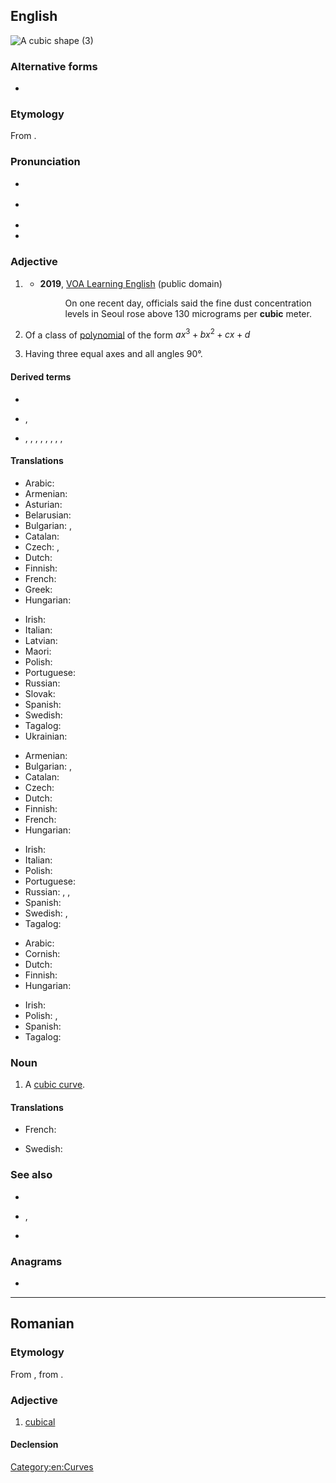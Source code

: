 ==English==
[[Image:Cubic.svg|thumb|A cubic shape (3)]]
{{enum|en|quadratic|quartic|[[Appendix:English polynomial degrees|polynomial degrees]]}}

===Alternative forms===
* {{alter|en|cubick||obsolete}}

===Etymology===
From {{der|en|frm|cubique}}.

===Pronunciation===
* {{a|RP}} {{IPA|en|/ˈkjuː.bɪk/}}
* {{a|GenAm}} {{IPA|en|/ˈkju.bɪk/}}
* {{audio|en|en-us-cubic.ogg|Audio (US)}}
* {{rhymes|en|uːbɪk|s=2}}

===Adjective===
{{en-adj|-}}

# {{lb|en|geometry}} {{n-g|Used in the names of units of volume formed by multiplying a unit of length by itself twice.}} <!--note: this is correct; although there are three factors, there are only two multiplications-->
#* '''2019''', [https://web.archive.org/web/20190311070055/https://learningenglish.voanews.com/a/south-korea-proposes-rain-project-with-china-to-cut-pollution/4819207.html VOA Learning English] (public domain)
#*: On one recent day, officials said the fine dust concentration levels in Seoul rose above 130 micrograms per '''cubic''' meter.
#*:: {{audio|en|On one recent day, officials said the fine dust concentration levels in Seoul rose above 130 micrograms per cubic meter.ogg|Audio (US)}}
#: {{ux|en|'''cubic''' foot}}
#: {{coordinate terms|en|linear|square}}
# {{lb|en|algebraic geometry}} Of a class of [[polynomial]] of the form <math> ax^3 + bx^2 + cx + d </math>
# {{lb|en|crystallography}} Having three equal axes and all angles 90°.
#: {{ux|en|'''cubic''' cleavage}}
#: {{syn|en|isometric|monometric}}

====Derived terms====
* {{l|en|cubic capacity}}
* {{sense|degree three polynomial}} {{l|en|cubic curve}}, {{l|en|cubic equation}}
* {{sense|unit of volume}} {{l|en|cubic centimeter}}, {{l|en|cubic centimetre}}, {{l|en|cubic foot}}, {{l|en|cubic inch}}, {{l|en|cubic kilometre}}, {{l|en|cubic meter}}, {{l|en|cubic metre}}, {{l|en|cubic mile}}, {{l|en|cubic yard}}

====Translations====
{{trans-top|in the name of units of volume}}
* Arabic: {{t|ar|مُكَعَّب}}
* Armenian: {{t+|hy|խորանարդ}}
* Asturian: {{t|ast|cúbicu}}
* Belarusian: {{t|be|кубі́чны}}
* Bulgarian: {{t+|bg|куби́чен}}, {{t|bg|куби́чески}}
* Catalan: {{t+|ca|cúbic}}
* Czech: {{t+|cs|krychlový}}, {{t+|cs|kubický}}
* Dutch: {{t+|nl|kubiek}}
* Finnish: {{t+|fi|kuutio|alt=kuutio-}}
* French: {{t+|fr|cube}}
* Greek: {{t+|el|κυβικός}}
* Hungarian: {{t+|hu|köb|alt=köb-}}
{{trans-mid}}
* Irish: {{t|ga|ciúbach}}
* Italian: {{t+|it|cubo}}
* Latvian: {{t|lv|kubisks}}
* Maori: {{t|mi|pūtoru }}
* Polish: {{t+|pl|sześcienny|m}}
* Portuguese: {{t+|pt|cúbico}}
* Russian: {{t+|ru|куби́ческий}}
* Slovak: {{t|sk|kubický}}
* Spanish: {{t|es|cúbico|m}}
* Swedish: {{t|sv|kubik-}}
* Tagalog: {{t|tl|buukin}}
* Ukrainian: {{t|uk|кубі́чний}}
{{trans-bottom}}

{{trans-top|of a polynomial of third degree}}
* Armenian: {{t+|hy|խորանարդ}}
* Bulgarian: {{t+|bg|куби́чен}}, {{t|bg|куби́чески}}
* Catalan: {{t+|ca|cúbic}}
* Czech: {{t+|cs|kubický}}
* Dutch: {{t+|nl|derdegraads}}
* Finnish: {{t|fi|kolmannen asteen polynomi|alt=kolmannen asteen}}
* French: {{t+|fr|cubique}}
* Hungarian: {{t|hu|harmadfokú}}
{{trans-mid}}
* Irish: {{t|ga|ciúbach}}
* Italian: {{t+|it|cubico}}
* Polish: {{t|pl|[[trzeci]]ego [[stopień|stopnia]]}}
* Portuguese: {{t+|pt|cúbico}}
* Russian: {{t+|ru|куби́ческий}}, {{t|ru|в [[куб|ку́бе]]}}, {{t|ru|[[третий|тре́тьей]] [[степень|сте́пени]]}}
* Spanish: {{t|es|cúbico}}
* Swedish: {{t+|sv|tredjegrads-}}, {{t+|sv|kubisk}}
* Tagalog: {{t|tl|buukin}}
{{trans-bottom}}

{{trans-top|having three equal axes and all angles 90°}}
* Arabic: {{t|ar|مُكَعَّب}}
* Cornish: {{t|kw|kubek}}
* Dutch: {{t+|nl|kubisch}}
* Finnish: {{t+|fi|kuutiollinen}}
* Hungarian: {{t|hu|köbös}}
{{trans-mid}}
* Irish: {{t|ga|ciúbach}}
* Polish: {{t+|pl|regularny}}, {{t|pl|kubiczny}}
* Spanish: {{t|es|cúbico}}
* Tagalog: {{t|tl|buukin}}
{{trans-bottom}}

===Noun===
{{en-noun}}

# {{lb|en|algebraic geometry}} A [[cubic curve]]. [[Category:en:Curves]]
#: {{syn|en|cubic curve}}

====Translations====
{{trans-top|cubic curve}}
* French: {{t+|fr|cubique|f}}
{{trans-mid}}
* Swedish: {{t|sv|tredjegradskurva|c}}
{{trans-bottom}}

===See also===
* {{l|en|cube}}
* {{l|en|spacial}}, {{l|en|spatial}}
* {{l|en|square}}

===Anagrams===
* {{anagrams|en|a=bcciu|Bucci}}

----

==Romanian==

===Etymology===
From {{bor|ro|fr|cubique}}, from {{der|ro|la|cubicus}}.

===Adjective===
{{ro-adj}}

# [[cubical]]

====Declension====
{{ro-decl-adj}}